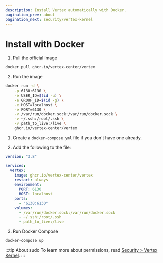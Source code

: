 ```yaml
---
description: Install Vertex automatically with Docker.
pagination_prev: about
pagination_next: security/vertex-kernel
---
```



# Install with Docker

<Tabs groupId="docker-methods">

<TabItem value="docker-cli" label="Docker CLI">

1. Pull the official image

```bash
docker pull ghcr.io/vertex-center/vertex
```

2. Run the image

```bash
docker run -d \
    -p 6130:6130 \
    -e USER_ID=$(id -u) \
    -e GROUP_ID=$(id -g) \
    -e HOST=localhost \
    -e PORT=6130 \
    -v /var/run/docker.sock:/var/run/docker.sock \
    -v ~/.ssh:/root/.ssh \
    -v path_to_live:/live \
    ghcr.io/vertex-center/vertex
```

</TabItem>

<TabItem value="docker-compose" label="Docker Compose">

1. Create a `docker-compose.yml` file if you don't have one already.

2. Add the following to the file:

```yaml title="docker-compose.yml"
version: "3.8"

services:
  vertex:
    image: ghcr.io/vertex-center/vertex
    restart: always
    environment:
      PORT: 6130
      HOST: localhost
    ports:
      - "6130:6130"
    volumes:
      - /var/run/docker.sock:/var/run/docker.sock
      - ~/.ssh:/root/.ssh
      - path_to_live:/live
```

3. Run Docker Compose

```bash
docker-compose up
```

</TabItem>

</Tabs>

:::tip About sudo
To learn more about permissions, read [Security > Vertex Kernel](../security/vertex-kernel).
:::
